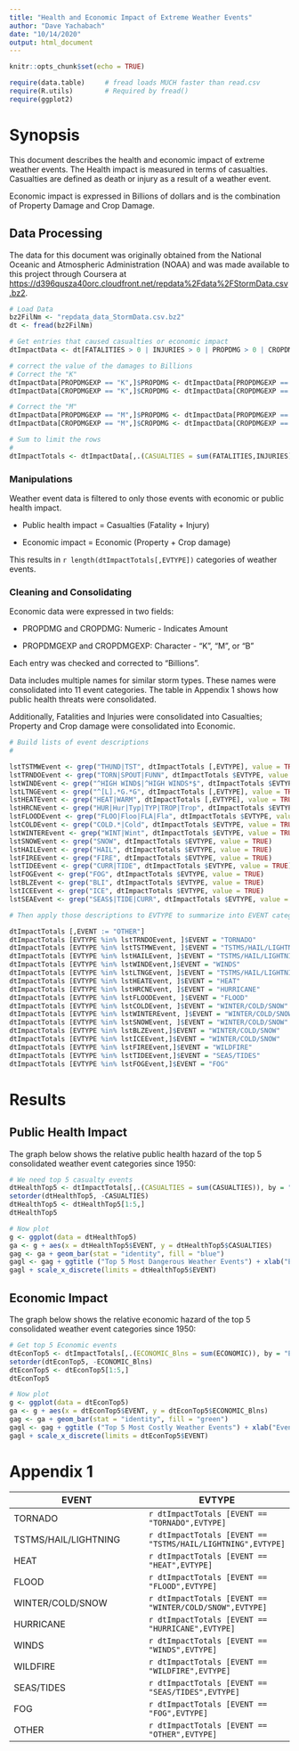 ```yaml
---
title: "Health and Economic Impact of Extreme Weather Events"
author: "Dave Yachabach"
date: "10/14/2020"
output: html_document
---
```


```r
knitr::opts_chunk$set(echo = TRUE)

require(data.table)     # fread loads MUCH faster than read.csv
require(R.utils)        # Required by fread()
require(ggplot2)
```

# Synopsis
This document describes the health and economic impact of extreme weather events.  The Health impact is measured in terms of casualties.  Casualties are defined as death or injury as a result of a weather event.  

Economic impact is expressed in Billions of dollars and is the combination of Property Damage and Crop Damage.  

## Data Processing  
The data for this document was originally obtained from the National Oceanic and Atmospheric Administration (NOAA) and was made available to this project through Coursera at [https://d396qusza40orc.cloudfront.net/repdata%2Fdata%2FStormData.csv.bz2](https://d396qusza40orc.cloudfront.net/repdata%2Fdata%2FStormData.csv.bz2).  

```r

# Load Data
bz2FilNm <- "repdata_data_StormData.csv.bz2"
dt <- fread(bz2FilNm)

# Get entries that caused casualties or economic impact
dtImpactData <- dt[FATALITIES > 0 | INJURIES > 0 | PROPDMG > 0 | CROPDMG>0,.(FATALITIES, INJURIES,PROPDMG, PROPDMGEXP, CROPDMG, CROPDMGEXP), by = "EVTYPE"]

# correct the value of the damages to Billions
# Correct the "K"
dtImpactData[PROPDMGEXP == "K",]$PROPDMG <- dtImpactData[PROPDMGEXP == "K",]$PROPDMG/1000000
dtImpactData[CROPDMGEXP == "K",]$CROPDMG <- dtImpactData[CROPDMGEXP == "K",]$CROPDMG/1000000

# Correct the "M"
dtImpactData[PROPDMGEXP == "M",]$PROPDMG <- dtImpactData[PROPDMGEXP == "M",]$PROPDMG/1000
dtImpactData[CROPDMGEXP == "M",]$CROPDMG <- dtImpactData[CROPDMGEXP == "M",]$CROPDMG/1000

# Sum to limit the rows
# 
dtImpactTotals <- dtImpactData[,.(CASUALTIES = sum(FATALITIES,INJURIES), ECONOMIC = sum(PROPDMG, CROPDMG)), by = "EVTYPE"]

```
### Manipulations  
Weather event data is filtered to only those events with economic or public health impact.  

- Public health impact = Casualties (Fatality + Injury)  

- Economic impact = Economic (Property + Crop damage)  

This results in `r length(dtImpactTotals[,EVTYPE])` categories of weather events.  

### Cleaning and Consolidating  
Economic data were expressed in two fields:  

- PROPDMG and  CROPDMG: Numeric - Indicates Amount  

- PROPDMGEXP and CROPDMGEXP: Character - "K", "M", or "B"  

Each entry was checked and corrected to "Billions".  

Data includes multiple names for similar storm types.  These names were consolidated into 11 event categories. The table in Appendix 1 shows how public health threats were consolidated.

Additionally, Fatalities and Injuries were consolidated into Casualties; Property and Crop damage were consolidated into Economic.  

```r
# Build lists of event descriptions
# 

lstTSTMWEvent <- grep("THUND|TST", dtImpactTotals [,EVTYPE], value = TRUE)
lstTRNDOEvent <- grep("TORN|SPOUT|FUNN", dtImpactTotals $EVTYPE, value = TRUE)
lstWINDEvent <- grep("^HIGH WIND$|^HIGH WINDS*$", dtImpactTotals $EVTYPE, value = TRUE)
lstLTNGEvent <- grep("^[L].*G.*G", dtImpactTotals [,EVTYPE], value = TRUE)
lstHEATEvent <- grep("HEAT|WARM", dtImpactTotals [,EVTYPE], value = TRUE)
lstHRCNEvent <- grep("HUR|Hur|Typ|TYP|TROP|Trop", dtImpactTotals $EVTYPE, value = TRUE)
lstFLOODEvent <- grep("FLOO|Floo|FLA|Fla", dtImpactTotals $EVTYPE, value = TRUE)
lstCOLDEvent <- grep("COLD.*|Cold", dtImpactTotals $EVTYPE, value = TRUE)
lstWINTEREvent <- grep("WINT|Wint", dtImpactTotals $EVTYPE, value = TRUE)
lstSNOWEvent <- grep("SNOW", dtImpactTotals $EVTYPE, value = TRUE)
lstHAILEvent <- grep("HAIL", dtImpactTotals $EVTYPE, value = TRUE)
lstFIREEvent <- grep("FIRE", dtImpactTotals $EVTYPE, value = TRUE)
lstTIDEEvent <- grep("CURR|TIDE", dtImpactTotals $EVTYPE, value = TRUE)
lstFOGEvent <- grep("FOG", dtImpactTotals $EVTYPE, value = TRUE)
lstBLZEvent <- grep("BLI", dtImpactTotals $EVTYPE, value = TRUE)
lstICEEvent <- grep("ICE", dtImpactTotals $EVTYPE, value = TRUE)
lstSEAEvent <- grep("SEAS$|TIDE|CURR", dtImpactTotals $EVTYPE, value = TRUE)

# Then apply those descriptions to EVTYPE to summarize into EVENT categories

dtImpactTotals [,EVENT := "OTHER"]
dtImpactTotals [EVTYPE %in% lstTRNDOEvent, ]$EVENT = "TORNADO"
dtImpactTotals [EVTYPE %in% lstTSTMWEvent, ]$EVENT = "TSTMS/HAIL/LIGHTNING"
dtImpactTotals [EVTYPE %in% lstHAILEvent, ]$EVENT = "TSTMS/HAIL/LIGHTNING"
dtImpactTotals [EVTYPE %in% lstWINDEvent,]$EVENT = "WINDS"
dtImpactTotals [EVTYPE %in% lstLTNGEvent, ]$EVENT = "TSTMS/HAIL/LIGHTNING"
dtImpactTotals [EVTYPE %in% lstHEATEvent, ]$EVENT = "HEAT"
dtImpactTotals [EVTYPE %in% lstHRCNEvent, ]$EVENT = "HURRICANE"
dtImpactTotals [EVTYPE %in% lstFLOODEvent, ]$EVENT = "FLOOD"
dtImpactTotals [EVTYPE %in% lstCOLDEvent, ]$EVENT = "WINTER/COLD/SNOW"
dtImpactTotals [EVTYPE %in% lstWINTEREvent, ]$EVENT = "WINTER/COLD/SNOW"
dtImpactTotals [EVTYPE %in% lstSNOWEvent, ]$EVENT = "WINTER/COLD/SNOW"
dtImpactTotals [EVTYPE %in% lstBLZEvent,]$EVENT = "WINTER/COLD/SNOW"
dtImpactTotals [EVTYPE %in% lstICEEvent,]$EVENT = "WINTER/COLD/SNOW"
dtImpactTotals [EVTYPE %in% lstFIREEvent,]$EVENT = "WILDFIRE"
dtImpactTotals [EVTYPE %in% lstTIDEEvent,]$EVENT = "SEAS/TIDES"
dtImpactTotals [EVTYPE %in% lstFOGEvent,]$EVENT = "FOG"

```
# Results  
## Public Health Impact
The graph below shows the relative public health hazard of the top 5 consolidated weather event categories since 1950:  

```r

# We need top 5 casualty events
dtHealthTop5 <- dtImpactTotals[,.(CASUALTIES = sum(CASUALTIES)), by = "EVENT"]
setorder(dtHealthTop5, -CASUALTIES)
dtHealthTop5 <- dtHealthTop5[1:5,]
dtHealthTop5

# Now plot
g <- ggplot(data = dtHealthTop5)
ga <- g + aes(x = dtHealthTop5$EVENT, y = dtHealthTop5$CASUALTIES)
gag <- ga + geom_bar(stat = "identity", fill = "blue")
gagl <- gag + ggtitle ("Top 5 Most Dangerous Weather Events") + xlab("Event") + ylab("Casualties") + theme(legend.position = "none", axis.text.x = element_text(angle = 90))
gagl + scale_x_discrete(limits = dtHealthTop5$EVENT)

```

## Economic Impact  
The graph below shows the relative economic hazard of the top 5 consolidated weather event categories since 1950:

```r
# Get top 5 Economic events
dtEconTop5 <- dtImpactTotals[,.(ECONOMIC_Blns = sum(ECONOMIC)), by = "EVENT"]
setorder(dtEconTop5, -ECONOMIC_Blns)
dtEconTop5 <- dtEconTop5[1:5,]
dtEconTop5

# Now plot
g <- ggplot(data = dtEconTop5)
ga <- g + aes(x = dtEconTop5$EVENT, y = dtEconTop5$ECONOMIC_Blns)
gag <- ga + geom_bar(stat = "identity", fill = "green")
gagl <- gag + ggtitle ("Top 5 Most Costly Weather Events") + xlab("Event") + ylab("Economic (Billions $)") + theme(legend.position = "none", axis.text.x = element_text(angle = 90))
gagl + scale_x_discrete(limits = dtEconTop5$EVENT)

```


# Appendix 1  
EVENT|EVTYPE|  
-|-|  
TORNADO|`r dtImpactTotals [EVENT == "TORNADO",EVTYPE]`|  
TSTMS/HAIL/LIGHTNING|`r dtImpactTotals [EVENT == "TSTMS/HAIL/LIGHTNING",EVTYPE]`|  
HEAT|`r dtImpactTotals [EVENT == "HEAT",EVTYPE]`|  
FLOOD|`r dtImpactTotals [EVENT == "FLOOD",EVTYPE]`|  
WINTER/COLD/SNOW|`r dtImpactTotals [EVENT == "WINTER/COLD/SNOW",EVTYPE]`|  
HURRICANE|`r dtImpactTotals [EVENT == "HURRICANE",EVTYPE]`|  
WINDS|`r dtImpactTotals [EVENT == "WINDS",EVTYPE]`| 
WILDFIRE|`r dtImpactTotals [EVENT == "WILDFIRE",EVTYPE]`| 
SEAS/TIDES|`r dtImpactTotals [EVENT == "SEAS/TIDES",EVTYPE]`| 
FOG|`r dtImpactTotals [EVENT == "FOG",EVTYPE]`| 
OTHER|`r dtImpactTotals [EVENT == "OTHER",EVTYPE]`| 


